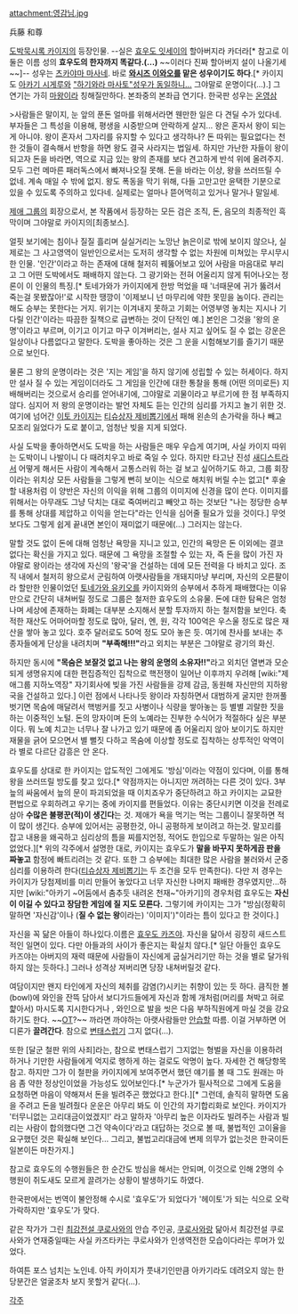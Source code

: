 attachment:영감님.jpg

兵藤 和尊

[[도박묵시록 카이지]]의 등장인물. --실은 [[효우도 잇세이]]의 할아버지라 카더라[* 참고로 이 둘은 이름 성의 '''효우도의 한자까지 똑같다.(...)''' ~~이러다 진짜 할아버지 설이 나올기세~~]--
성우는 [[츠카야마 마사네]]. 바로 '''[[와시즈 이와오]]를 맡은 성우이기도 하다'''.[* 카이지도 [[아카기 시게루]]와 [["하기와라 마사토"성우가 동일하니...]] 그야말로 운명이다(...).] 그 연기는 가히 [[마왕]]이라 칭해질만하다. 본좌중의 본좌급 연기다. 한국판 성우는 [[온영삼]]

>사람들은 말이지, 눈 앞의 푼돈 얼마를 위해서라면 웬만한 일은 다 견딜 수가 있다네. 부자들은 그 특성을 이용해, 평생을 시중받으며 안락하게 살지... 왕은 혼자서 왕이 되는 게 아니야. 왕이 혼자서 그자리를 유지할 수 있다고 생각하나? 돈 따위는 필요없다는 천한 것들이 결속해서 반항을 하면 왕도 결국 사라지는 법일세. 하지만 가난한 자들이 왕이 되고자 돈을 바라면, 역으로 지금 있는 왕의 존재를 보다 견고하게 반석 위에 올려주지. 모두 그런 메마른 패러독스에서 빠져나오질 못해. 돈을 바라는 이상, 왕을 쓰러뜨릴 수 없네. 계속 매일 수 밖에 없지. 왕도 폭동을 막기 위해, 다들 고만고만 윤택한 기분으로 있을 수 있도록 주의하고 있다네. 실제로는 얼마나 뜯어먹히고 있거나 말거나 말일세.

[[제애 그룹]]의 회장으로서, 본 작품에서 등장하는 모든 검은 조직, 돈, 음모의 최종적인 흑막이며 그야말로 카이지의[최종보스].

얼핏 보기에는 침이나 질질 흘리며 실실거리는 노망난 늙은이로 밖에 보이지 않으나, 실제로는 그 사고영역이 일반인으로서는 도저히 생각할 수 없는 차원에 미쳐있는 무시무시한 인물. '인간'이라고 하는 존재에 대해 철저히 꿰뚫어보고 있어 사람을 마음대로 부리고 그 어떤 도박에서도 패배하지 않는다. 그 광기와는 전혀 어울리지 않게 튀어나오는 정론이 이 인물의 특징.[* 토네가와가 카이지에게 한방 먹었을 때 '너때문에 귀가 뚫려서 죽는걸 못봤잖아!'로 시작한 땡깡이 '이제보니 넌 마무리에 약한 못믿을 놈이다. 관리는 해도 승부는 못한다는 거지. 위기는 이겨내지 못하고 기회는 어영부영 놓치는 지시나 기다릴 인간'이라는 따끔한 질책으로 급변하는 것이 단적인 예.] 본인은 그것을 '왕의 운명'이라고 부르며, 이기고 이기고 마구 이겨버리는, 설사 지고 싶어도 질 수 없는 강운은 일상이나 다름없다고 말한다. 도박을 좋아하는 것은 그 운을 시험해보기를 즐기기 때문으로 보인다.

물론 그 왕의 운명이라는 것은 '지는 게임'을 하지 않기에 성립할 수 있는 허세이다. 하지만 설사 질 수 있는 게임이더라도 그 게임을 인간에 대한 통찰을 통해 (어떤 의미로든) 지배해버리는 것으로서 승리를 얻어내기에, 그야말로 괴물이라고 부르기에 한 점 부족하지 않다. 심지어 저 왕의 운명이라는 발언 자체도 듣는 인간의 심리를 가지고 놀기 위한 것. 여기에 넘어간 [[이토 카이지]]는 [[티슈상자 제비뽑기]]에서 패해 왼손의 손가락을 하나 빼고 모조리 잃었다가 도로 붙이고, 엄청난 빚을 지게 되었다.

사실 도박을 좋아하면서도 도박을 하는 사람들은 매우 우습게 여기며, 사실 카이지 따위는 도박이니 나발이니 다 때려치우고 바로 죽일 수 있다. 하지만 타고난 진성 [[새디스트]]라서 어떻게 해서든 사람이 계속해서 고통스러워 하는 걸 보고 싶어하기도 하고, 그룹 회장이라는 위치상 모든 사람들을 그렇게 뻔히 보이는 식으로 해치워 버릴 수는 없고[* 후술할 내용처럼 이 양반은 자신의 이익을 위해 그룹의 이미지에 신경을 많이 쓴다. 이미지를 위해서는 아무래도 그냥 닥치는 대로 죽여버리고 빼앗고 하는 것보단 "나는 정당한 승부를 통해 상대를 제압하고 이익을 얻는다"라는 인식을 심어줄 필요가 있을 것이다.] 무엇보다도 그렇게 쉽게 끝내면 본인이 재미없기 때문에(...) 그러지는 않는다.

말할 것도 없이 돈에 대해 엄청난 욕망을 지니고 있고, 인간의 욕망은 돈 이외에는 결코 없다는 확신을 가지고 있다. 때문에 그 욕망을 조절할 수 있는 자, 즉 돈을 많이 가진 자야말로 왕이라는 생각에 자신의 '왕국'을 건설하는 데에 모든 전력을 다 바치고 있다. 조직 내에서 철저히 왕으로서 군림하여 아랫사람들을 개돼지마냥 부리며, 자신의 오른팔이라 할만한 인물이었던 [[토네가와 유키오]]를 카이지와의 승부에서 추하게 패배했다는 이유만으로 간단히 내쳐버릴 정도로 그룹은 철저한 효우도의 소유물. 돈에 대한 탐욕은 엄청나며 세상에 존재하는 화폐는 대부분 소지해서 분할 투자까지 하는 철저함을 보인다. 축적한 재산도 어마어마할 정도로 많아, 달러, 엔, 원, 각각 100억은 우스울 정도로 많은 재산을 쌓아 놓고 있다. 호주 달러로도 50억 정도 모아 놓은 듯. 여기에 찬사를 보내는 추종자들에게 단상을 내려치며 '''"부족해!!!"'''라고 외치는 부분은 그야말로 광기의 화신.

하지만 동시에 '''"목숨은 보잘것 없고 나는 왕의 운명의 소유자!!"'''라고 외치던 열변과 모순되게 생명유지에 대한 편집증적인 집착으로 핵전쟁이 일어난 이후까지 우려해 [wiki:"제애그룹 지하노역장" 자기회사에 빚을 가진 사람들을 강제 감금, 동원해 자신만의 지하왕국을 건설하고 있다.] 이런 점에서 나타나듯 왕이라 자칭하면서 대범하게 굴지만 한꺼풀 벗기면 목숨에 매달려서 핵벙커를 짓고 사병이나 식량을 쌓아놓는 등 별별 괴랄한 짓을 하는 이중적인 노털. 돈의 망자이며 돈의 노예라는 진부한 수식어가 적절하다 싶은 부분이다. 뭐 노예 치고는 너무나 잘 나가고 있기 때문에 좀 어울리지 않아 보이기도 하지만 재물을 긁어 모으면서 별 뻘짓 다하고 목숨에 이상할 정도로 집착하는 상투적인 악역이라 별로 다르단 감흥은 안 온다.

효우도를 상대로 한 카이지는 압도적인 그에게도 '방심'이라는 약점이 있다며, 이를 통해 왕을 쓰러뜨릴 방도를 찾고 있다.[* 약점까지는 아니지만 꺼려하는 다른 것이 있다. 3부 늪의 싸움에서 늪의 문이 파괴되었을 때 이치죠우가 중단하려고 하고 카이지는 교묘한 편법으로 우회하려고 우기는 중에 카이지를 편들었다. 이유는 중단시키면 이것을 전례로 삼아 '''수많은 불평꾼(적)이 생긴다'''는 것. 제애가 욕을 먹기는 먹는 그룹이니 잘못하면 적이 많이 생긴다. 승부에 있어서는 공평한것, 아니 공평하게 보이려고 하는것. 말꼬리를 잡고 내용을 왜곡하고 심리상의 틈을 찌를지언정, 적어도 한입으로 두말하는 일은 아직 없었다.][* 위의 각주에서 설명한 대로, 카이지는 효우도가 '''말을 바꾸지 못하게끔 판을 짜놓고''' 함정에 빠트리려는 것 같다. 또한 그 승부에는 최대한 많은 사람을 불러와서 군중심리를 이용하려 한다([[티슈상자 제비뽑기]]는 두 조건을 모두 만족한다). 다만 저 경우는 카이지가 당첨제비를 미리 만들어 놓았다고 너무 자신한 나머지 패배한 경우였지만...하지만 [wiki:"아카기 ~어둠에서 춤추듯 내려온 천재~"아카기]의 경우처럼 효우도는 '''자신이 이길 수 있다고 장담한 게임에 질 지도 모른다.''' 그렇기에 카이지는 그가 "방심(정확히 말하면 '자신감'이나 ('''질 수 없는 왕'''이라는) '이미지')"이라는 틈이 있다고 한 것이다.]

자신을 꼭 닮은 아들이 하나있다.이름은 [[효우도 카즈야]]. 자신을 닮아서 굉장히 새드스트적인 일면이 있다. 다만 아들과의 사이가 좋은지는 확실치 않다.[* 일단 아들인 효우도 카즈야는 아버지의 재력 때문에 사람들이 자신에게 굽실거리기만 하는 것을 별로 달가워하지 않는 듯하다.] 그러나 성격상 져버리면 당장 내쳐버릴것 같다.

여담이지만 왠지 타인에게 자신의 체취를 감염(?)시키는 취향이 있는 듯 하다. 큼직한 볼(bowl)에 와인을 잔뜩 담아서 보디가드들에게 자신과 함께 개처럼(머리를 쳐박고 혀로 햝아서) 마시도록 지시한다거나 , 와인으로 발을 씻은 다음 부하직원에게 마실 것을 강요하기도 한다. ~~[[OT]]?~~ 까라면 까야하는 아랫사람들만 [[안습]]할 따름. 이걸 거부하면 어디론가 '''끌려간다'''. 참으로 [[변태]]스럽기 그지 없다(...).

또한 [달군 철판 위의 사죄]라는, 참으로 변태스럽기 그지없는 형벌을 자신을 이용하려 하거나 기만한 사람들에게 억지로 행하게 하는 걸로도 악명이 높다. 자세한 건 해당항목 참고. 하지만 그가 이 철판을 카이지에게 보여주면서 했던 얘기를 볼 때 그도 원래는 마음 좀 약한 정상인이었을 가능성도 있어보인다.[* 누군가가 필사적으로 그에게 도움을 요청하면 마음이 약해져서 돈을 빌려주곤 했었다고 한다.][* 그런데, 솔직히 말하면 도움을 주려고 돈을 빌려줬다 운운은 아무리 봐도 이 인간의 자기합리화로 보인다. 카이지가 '터무니없는 고리대금이었겠지!' 라고 말하자 '아무리 높은 이자라도 빌려주는 사람과 빌리는 사람이 합의했다면 그건 약속이다'라고 대답하는 것으로 볼 때, 불법적인 고이율을 요구했던 것은 확실해 보인다... 그리고, 불법고리대금에 변제 의무가 없는것은 한국이든 일본이든 마찬가지.]

참고로 효우도의 수행원들은 한 순간도 방심을 해서는 안되며, 이것으로 인해 2명의 수행원이 쥐도새도 모르게 끌려가는 상황이 발생하기도 하였다.

한국판에서는 번역이 불안정해 수시로 '효우도'가 되었다가 '헤이토'가 되는 식으로 오락가락하지만 '효우도'가 맞다.

같은 작가가 그린 [[최강전설 쿠로사와]]의 안습 주인공, [[쿠로사와]]랑 닮아서 최강전설 쿠로사와가 연재중일때는 사실 카즈타카는 쿠로사와가 인생역전한 모습이다라는 루머가 있었다.

하여튼 포스 넘치는 노인네. 아직 카이지가 풋내기인만큼 아카기라도 데려오지 않는 한 당분간은 얼굴조차 보지 못할거 같다(...).
 
[[각주]]
